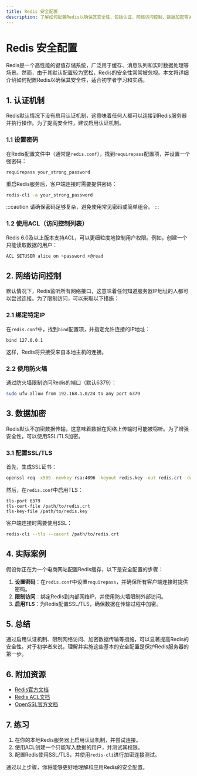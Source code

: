 ```yaml
---
title: Redis 安全配置
description: 了解如何配置Redis以确保其安全性，包括认证、网络访问控制、数据加密等关键措施。
---
```


# Redis 安全配置

Redis是一个高性能的键值存储系统，广泛用于缓存、消息队列和实时数据处理等场景。然而，由于其默认配置较为宽松，Redis的安全性常常被忽视。本文将详细介绍如何配置Redis以确保其安全性，适合初学者学习和实践。

## 1. 认证机制

Redis默认情况下没有启用认证机制，这意味着任何人都可以连接到Redis服务器并执行操作。为了提高安全性，建议启用认证机制。

### 1.1 设置密码

在Redis配置文件中（通常是`redis.conf`），找到`requirepass`配置项，并设置一个强密码：

```plaintext
requirepass your_strong_password
```

重启Redis服务后，客户端连接时需要提供密码：

```bash
redis-cli -a your_strong_password
```

:::caution
请确保密码足够复杂，避免使用常见密码或简单组合。
:::

### 1.2 使用ACL（访问控制列表）

Redis 6.0及以上版本支持ACL，可以更细粒度地控制用户权限。例如，创建一个只能读取数据的用户：

```bash
ACL SETUSER alice on >password +@read
```

## 2. 网络访问控制

默认情况下，Redis监听所有网络接口，这意味着任何知道服务器IP地址的人都可以尝试连接。为了限制访问，可以采取以下措施：

### 2.1 绑定特定IP

在`redis.conf`中，找到`bind`配置项，并指定允许连接的IP地址：

```plaintext
bind 127.0.0.1
```

这样，Redis将只接受来自本地主机的连接。

### 2.2 使用防火墙

通过防火墙限制访问Redis的端口（默认6379）：

```bash
sudo ufw allow from 192.168.1.0/24 to any port 6379
```

## 3. 数据加密

Redis默认不加密数据传输，这意味着数据在网络上传输时可能被窃听。为了增强安全性，可以使用SSL/TLS加密。

### 3.1 配置SSL/TLS

首先，生成SSL证书：

```bash
openssl req -x509 -newkey rsa:4096 -keyout redis.key -out redis.crt -days 365 -nodes
```

然后，在`redis.conf`中启用TLS：

```plaintext
tls-port 6379
tls-cert-file /path/to/redis.crt
tls-key-file /path/to/redis.key
```

客户端连接时需要使用SSL：

```bash
redis-cli --tls --cacert /path/to/redis.crt
```

## 4. 实际案例

假设你正在为一个电商网站配置Redis缓存，以下是安全配置的步骤：

1. **设置密码**：在`redis.conf`中设置`requirepass`，并确保所有客户端连接时提供密码。
2. **限制访问**：绑定Redis到内部网络IP，并使用防火墙限制外部访问。
3. **启用TLS**：为Redis配置SSL/TLS，确保数据在传输过程中加密。

## 5. 总结

通过启用认证机制、限制网络访问、加密数据传输等措施，可以显著提高Redis的安全性。对于初学者来说，理解并实施这些基本的安全配置是保护Redis服务器的第一步。

## 6. 附加资源

- [Redis官方文档](https://redis.io/documentation)
- [Redis ACL文档](https://redis.io/topics/acl)
- [OpenSSL官方文档](https://www.openssl.org/docs/)

## 7. 练习

1. 在你的本地Redis服务器上启用认证机制，并尝试连接。
2. 使用ACL创建一个只能写入数据的用户，并测试其权限。
3. 配置Redis使用SSL/TLS，并使用`redis-cli`进行加密连接测试。

通过以上步骤，你将能够更好地理解和应用Redis的安全配置。